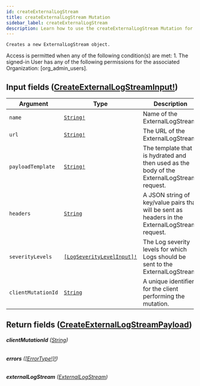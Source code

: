 ```yaml
---
id: createExternalLogStream
title: createExternalLogStream Mutation
sidebar_label: createExternalLogStream
description: Learn how to use the createExternalLogStream Mutation for Prismatic's API.
---
```


    Creates a new ExternalLogStream object.

Access is permitted when any of the following condition(s) are met: 1. The signed-in User has any of the following permissions for the associated Organization: [org_admin_users].

## Input fields ([CreateExternalLogStreamInput!](api/schema/input_object/CreateExternalLogStreamInput.mdx))

| Argument           | Type                                                                            | Description                                                                                     |
| ------------------ | ------------------------------------------------------------------------------- | ----------------------------------------------------------------------------------------------- |
| `name`             | [`String!`](api/schema/scalar/String.mdx)                                       | Name of the ExternalLogStream.                                                                  |
| `url`              | [`String!`](api/schema/scalar/String.mdx)                                       | The URL of the ExternalLogStream.                                                               |
| `payloadTemplate`  | [`String!`](api/schema/scalar/String.mdx)                                       | The template that is hydrated and then used as the body of the ExternalLogStream request.       |
| `headers`          | [`String`](api/schema/scalar/String.mdx)                                        | A JSON string of key/value pairs that will be sent as headers in the ExternalLogStream request. |
| `severityLevels`   | [`[LogSeverityLevelInput]!`](api/schema/input_object/LogSeverityLevelInput.mdx) | The Log severity levels for which Logs should be sent to the ExternalLogStream.                 |
| `clientMutationId` | [`String`](api/schema/scalar/String.mdx)                                        | A unique identifier for the client performing the mutation.                                     |

## Return fields ([CreateExternalLogStreamPayload](api/schema/object/CreateExternalLogStreamPayload.mdx))

###### <b>clientMutationId</b> ([String](api/schema/scalar/String.mdx))

###### <b>errors</b> ([[ErrorType!]!](api/schema/object/ErrorType.mdx))

###### <b>externalLogStream</b> ([ExternalLogStream](api/schema/object/ExternalLogStream.mdx))
